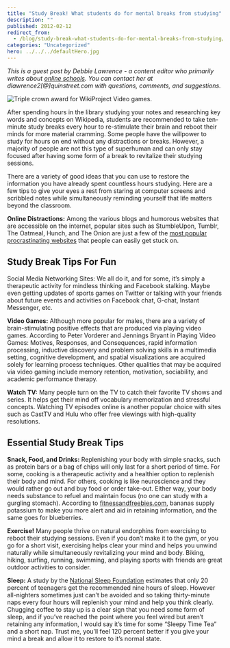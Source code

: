 ```yaml
---
title: "Study Break! What students do for mental breaks from studying"
description: ""
published: 2012-02-12
redirect_from:
  - /blog/study-break-what-students-do-for-mental-breaks-from-studying/swizec/3658
categories: "Uncategorized"
hero: ../../../defaultHero.jpg
---
```


_This is a guest post by Debbie Lawrence - a content editor who primarily writes about [online schools](http://www.schools.com/). You can contact her at dlawrence2\[@]quinstreet.com with questions, comments, and suggestions._

![Triple crown award for WikiProject Video games.](https://swizec.com/wp-content/uploads/2012/02/300px-Triplecrown_Video_Games.jpg)

After spending hours in the library studying your notes and researching key words and concepts on Wikipedia, students are recommended to take ten-minute study breaks every hour to re-stimulate their brain and reboot their minds for more material cramming. Some people have the willpower to study for hours on end without any distractions or breaks. However, a majority of people are not this type of superhuman and can only stay focused after having some form of a break to revitalize their studying sessions.

There are a variety of good ideas that you can use to restore the information you have already spent countless hours studying. Here are a few tips to give your eyes a rest from staring at computer screens and scribbled notes while simultaneously reminding yourself that life matters beyond the classroom.

**Online Distractions:** Among the various blogs and humorous websites that are accessible on the internet, popular sites such as StumbleUpon, Tumblr, The Oatmeal, Hunch, and The Onion are just a few of the [most popular procrastinating websites](http://www.schools.com/articles/30-best-websites-for-procrastination.html) that people can easily get stuck on.

## Study Break Tips For Fun

Social Media Networking Sites: We all do it, and for some, it’s simply a therapeutic activity for mindless thinking and Facebook stalking. Maybe even getting updates of sports games on Twitter or talking with your friends about future events and activities on Facebook chat, G-chat, Instant Messenger, etc.

**Video Games:** Although more popular for males, there are a variety of brain-stimulating positive effects that are produced via playing video games. According to Peter Vorderer and Jennings Bryant in Playing Video Games: Motives, Responses, and Consequences, rapid information processing, inductive discovery and problem solving skills in a multimedia setting, cognitive development, and spatial visualizations are acquired solely for learning process techniques. Other qualities that may be acquired via video gaming include memory retention, motivation, sociability, and academic performance therapy.

**Watch TV:** Many people turn on the TV to catch their favorite TV shows and series. It helps get their mind off vocabulary memorization and stressful concepts. Watching TV episodes online is another popular choice with sites such as CastTV and Hulu who offer free viewings with high-quality resolutions.

## Essential Study Break Tips

**Snack, Food, and Drinks:** Replenishing your body with simple snacks, such as protein bars or a bag of chips will only last for a short period of time. For some, cooking is a therapeutic activity and a healthier option to replenish their body and mind. For others, cooking is like neuroscience and they would rather go out and buy food or order take-out. Either way, your body needs substance to refuel and maintain focus (no one can study with a gurgling stomach). According to [fitnessandfreebies.com](http://www.fitnessandfreebies.com/), bananas supply potassium to make you more alert and aid in retaining information, and the same goes for blueberries.

**Exercise!** Many people thrive on natural endorphins from exercising to reboot their studying sessions. Even if you don’t make it to the gym, or you go for a short visit, exercising helps clear your mind and helps you unwind naturally while simultaneously revitalizing your mind and body. Biking, hiking, surfing, running, swimming, and playing sports with friends are great outdoor activities to consider.

**Sleep:** A study by the [National Sleep Foundation](http://www.sleepfoundation.org/article/hot-topics/adolescent-sleep-needs-and-patterns) estimates that only 20 percent of teenagers get the recommended nine hours of sleep. However all-nighters sometimes just can’t be avoided and so taking thirty-minute naps every four hours will replenish your mind and help you think clearly. Chugging coffee to stay up is a clear sign that you need some form of sleep, and if you’ve reached the point where you feel wired but aren’t retaining any information, I would say it’s time for some “Sleepy Time Tea” and a short nap. Trust me, you’ll feel 120 percent better if you give your mind a break and allow it to restore to it’s normal state.